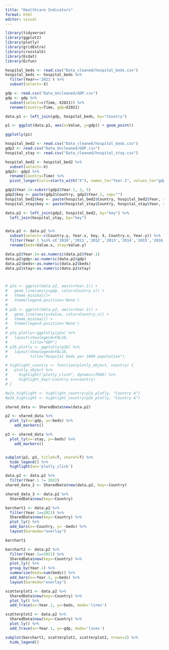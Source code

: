 ```yaml
---
title: "Healthcare Indicators"
format: html
editor: visual
---
```


```r
library(tidyverse)
library(ggplot2)
library(plotly)
library(gridExtra)
library(crosstalk)
library(Ecdat)
library(Ecfun)

```

```r
hospital_beds <- read.csv("Data_cleaned/hospital_beds.csv")
hospital_beds <- hospital_beds %>%
  filter(Year=='2021') %>%
  subset(select=-X)

gdp <- read.csv("Data_Uncleaned/GDP.csv")
gdp <- gdp %>%
  subset(select=c(Time, X2021)) %>%
  rename(Country=Time, gdp=X2021)

data.p1 <- left_join(gdp, hospital_beds, by="Country")

```

```r

p1 <- ggplot(data.p1, aes(x=Value, y=gdp)) + geom_point()

ggplotly(p1)
```

```r
hospital_bed2 <- read.csv("Data_cleaned/hospital_beds.csv")
gdp2 <- read.csv("Data_Uncleaned/GDP.csv")
hospital_stay <- read.csv("Data_cleaned/hospital_stay.csv")

hospital_bed2 <- hospital_bed2 %>%
  subset(select=-X)
gdp2<- gdp2 %>%
  rename(Country=Time) %>%
  pivot_longer(cols=starts_with("X"), names_to="Year.1", values_to="gdp")

gdp2$Year.1<-substr(gdp2$Year.1, 2, 5)
gdp2$key <- paste(gdp2$Country, gdp2$Year.1, sep="")
hospital_bed2$key <- paste(hospital_bed2$Country, hospital_bed2$Year, sep="")
hospital_stay$key <- paste(hospital_stay$Country, hospital_stay$Year, sep="")

data.p2 <- left_join(gdp2, hospital_bed2, by="key") %>%
  left_join(hospital_stay, by="key")


data.p2 <- data.p2 %>%
  subset(select=-c(Country.y, Year.x, key, X, Country.x, Year.y)) %>%
  filter(Year.1 %in% c('2010','2011','2012','2013','2014','2015','2016','2017','2018','2019','2020','2021','2022')) %>%
  rename(beds=Value.x, stay=Value.y)

data.p2$Year.1<-as.numeric(data.p2$Year.1)
data.p2$gdp<-as.numeric(data.p2$gdp)
data.p2$beds<-as.numeric(data.p2$beds)
data.p2$stay<-as.numeric(data.p2$stay)




```

```r
# p2a <- ggplot(data.p2, aes(x=Year.1)) +
#   geom_line(aes(y=gdp, color=Country.x)) +
#   theme_minimal()+
#   theme(legend.position='None')
# 
# p2b <- ggplot(data.p2, aes(x=Year.1)) +
#   geom_line(aes(y=Value, color=Country.x)) +
#   theme_minimal() +
#   theme(legend.position='None')
# 
# p2a_plotly<-ggplotly(p2a) %>%
#   layout(showlegend=FALSE,
#          title="GDP")
# p2b_plotly <- ggplotly(p2b) %>%
#   layout(showlegend=FALSE,
#          title="Hospital beds per 1000 population")

# highlight_country <- function(plotly_object, country) {
#   plotly_object %>%
#     highlight("plotly_click", dynamic=TRUE) %>%
#     highlight_key(~Country.x==country)
# }

#p2a_highlight <- highlight_country(p2a_plotly, "Country A")
#p2b_highlight <- highlight_country(p2b_plotly, "Country A")

shared_data <- SharedData$new(data.p2)

p2 <- shared_data %>%
  plot_ly(x=~gdp, y=~beds) %>%
    add_markers()

p3 <- shared_data %>%
  plot_ly(x=~stay, y=~beds) %>%
    add_markers()


subplot(p2, p3, titleX=T, shareY=T) %>%
  hide_legend() %>%
  highlight(on='plotly_click')
```

```r

data.p2 <- data.p2 %>%
  filter(Year.1 != 2022)
shared_data_2 <- SharedData$new(data.p2, key=~Country)

shared_data_3 <- data.p2 %>%
  SharedData$new(key=~Country)

barchart1 <- data.p2 %>%
  filter(Year.1==2021) %>%
  SharedData$new(key=~Country) %>%
  plot_ly() %>%
  add_bars(x=~Country, y= ~beds) %>%
  layout(barmode="overlay")

barchart1

barchart2 <- data.p2 %>%
  filter(Year.1==2021) %>%
  SharedData$new(key=~Country) %>%
  plot_ly() %>%
  group_by(Year.1) %>%
  summarize(beds=sum(beds)) %>%
  add_bars(x=~Year.1, y=beds) %>%
  layout(barmode="overlay")

scatterplot1 <- data.p2 %>%
  SharedData$new(key=~Country) %>%
  plot_ly() %>%
  add_trace(x=~Year.1, y=~beds, mode='lines')

scatterplot2 <- data.p2 %>%
  SharedData$new(key=~Country) %>%
  plot_ly() %>%
  add_trace(x=~Year.1, y=~gdp, mode='lines')

subplot(barchart1, scatterplot1, scatterplot2, nrows=2) %>%
  hide_legend()
          


```

```r

```
